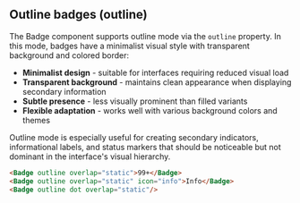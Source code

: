 ## Outline badges (outline)

The Badge component supports outline mode via the `outline` property. In this mode, badges have a minimalist visual style with transparent background and colored border:

- **Minimalist design** - suitable for interfaces requiring reduced visual load
- **Transparent background** - maintains clean appearance when displaying secondary information
- **Subtle presence** - less visually prominent than filled variants
- **Flexible adaptation** - works well with various background colors and themes

Outline mode is especially useful for creating secondary indicators, informational labels, and status markers that should be noticeable but not dominant in the interface's visual hierarchy.

```html
<Badge outline overlap="static">99+</Badge>
<Badge outline overlap="static" icon="info">Info</Badge>
<Badge outline dot overlap="static"/>
```
